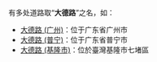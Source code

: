 有多处道路取“'''大德路'''”之名，如：
* [[大德路_(广州)|大德路 (广州)]]：位于广东省广州市
* [[大德路_(普宁)|大德路 (普宁)]]：位于广东省普宁市
* [[大德路_(基隆市)|大德路 (基隆市)]]：位於臺灣基隆市七堵區
{{disambig|D|Cat=三字路名消歧义}}